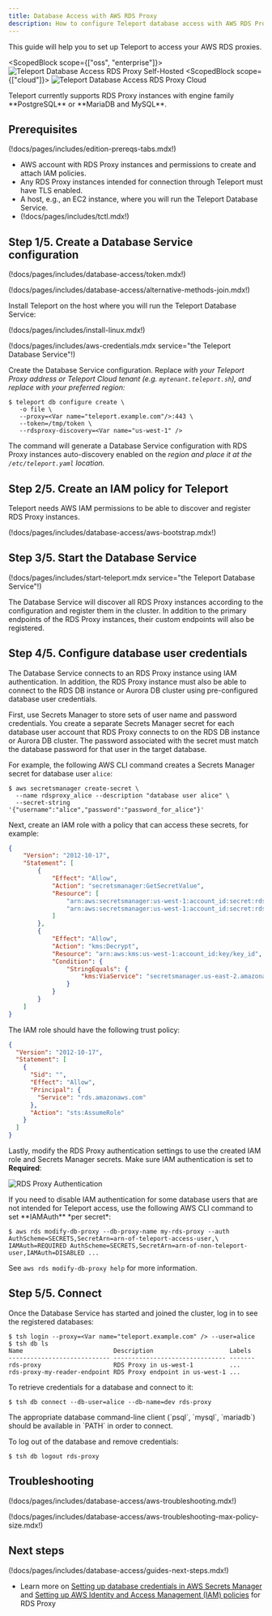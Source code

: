 ```yaml
---
title: Database Access with AWS RDS Proxy
description: How to configure Teleport database access with AWS RDS Proxy.
---
```


This guide will help you to set up Teleport to access your AWS RDS proxies.

<ScopedBlock scope={["oss", "enterprise"]}>
![Teleport Database Access RDS Proxy Self-Hosted](../../../img/database-access/guides/rds-proxy_selfhosted.png)
</ScopedBlock>
<ScopedBlock scope={["cloud"]}>
![Teleport Database Access RDS Proxy Cloud](../../../img/database-access/guides/rds-proxy_cloud.png)
</ScopedBlock>

<Admonition type="note" title="Supported Engine Family">
Teleport currently supports RDS Proxy instances with engine family
**PostgreSQL** or **MariaDB and MySQL**.
</Admonition>

## Prerequisites

(!docs/pages/includes/edition-prereqs-tabs.mdx!)

- AWS account with RDS Proxy instances and permissions to create and attach IAM policies.
- Any RDS Proxy instances intended for connection through Teleport must have TLS enabled.
- A host, e.g., an EC2 instance, where you will run the Teleport Database
  Service.
- (!docs/pages/includes/tctl.mdx!)

## Step 1/5. Create a Database Service configuration

(!docs/pages/includes/database-access/token.mdx!)

(!docs/pages/includes/database-access/alternative-methods-join.mdx!)

Install Teleport on the host where you will run the Teleport Database Service:

(!docs/pages/includes/install-linux.mdx!)

(!docs/pages/includes/aws-credentials.mdx service="the Teleport Database Service"!)

Create the Database Service configuration. Replace <Var name="teleport.example.com" /> with
your Teleport Proxy address or Teleport Cloud tenant (e.g. `mytenant.teleport.sh`),
and replace <Var name="us-west-1" /> with your preferred region:

```code
$ teleport db configure create \
   -o file \
   --proxy=<Var name="teleport.example.com"/>:443 \
   --token=/tmp/token \
   --rdsproxy-discovery=<Var name="us-west-1" />
```

The command will generate a Database Service configuration with RDS Proxy
instances auto-discovery enabled on the <Var name="us-west-1" /> region and
place it at the `/etc/teleport.yaml` location.

## Step 2/5. Create an IAM policy for Teleport

Teleport needs AWS IAM permissions to be able to discover and register RDS
Proxy instances.

(!docs/pages/includes/database-access/aws-bootstrap.mdx!)

## Step 3/5. Start the Database Service

(!docs/pages/includes/start-teleport.mdx service="the Teleport Database Service"!)

The Database Service will discover all RDS Proxy instances according to the
configuration and register them in the cluster. In addition to the primary
endpoints of the RDS Proxy instances, their custom endpoints will also be
registered.

## Step 4/5. Configure database user credentials

The Database Service connects to an RDS Proxy instance using IAM
authentication. In addition, the RDS Proxy instance must also be able to
connect to the RDS DB instance or Aurora DB cluster using pre-configured
database user credentials.

First, use Secrets Manager to store sets of user name and password credentials.
You create a separate Secrets Manager secret for each database user account
that RDS Proxy connects to on the RDS DB instance or Aurora DB cluster. The
password associated with the secret must match the database password for that
user in the target database.

For example, the following AWS CLI command creates a Secrets Manager secret for
database user `alice`:

```code
$ aws secretsmanager create-secret \
  --name rdsproxy_alice --description "database user alice" \
  --secret-string '{"username":"alice","password":"password_for_alice"}'
```

Next, create an IAM role with a policy that can access these secrets, for
example:

```json
{
    "Version": "2012-10-17",
    "Statement": [
        {
            "Effect": "Allow",
            "Action": "secretsmanager:GetSecretValue",
            "Resource": [
                "arn:aws:secretsmanager:us-west-1:account_id:secret:rdsproxy_alice",
                "arn:aws:secretsmanager:us-west-1:account_id:secret:rdsproxy_anotheruser"
            ]
        },
        {   
            "Effect": "Allow",
            "Action": "kms:Decrypt",
            "Resource": "arn:aws:kms:us-west-1:account_id:key/key_id",
            "Condition": {
                "StringEquals": {
                    "kms:ViaService": "secretsmanager.us-east-2.amazonaws.com"
                }
            }
        }
    ]
}
```

The IAM role should have the following trust policy:

```json
{
  "Version": "2012-10-17",
  "Statement": [
    {
      "Sid": "",
      "Effect": "Allow",
      "Principal": {
        "Service": "rds.amazonaws.com"
      },
      "Action": "sts:AssumeRole"
    }
  ]
}
```

Lastly, modify the RDS Proxy authentication settings to use the created IAM
role and Secrets Manager secrets. Make sure IAM authentication is set to
**Required**:

![RDS Proxy Authentication](../../../img/database-access/guides/rds-proxy_auth.png)

<Admonition type="tip" title="IAM authentication per database user">
If you need to disable IAM authentication for some database users that are not
intended for Teleport access, use the following AWS CLI command to set
**IAMAuth** *per secret*:

```code
$ aws rds modify-db-proxy --db-proxy-name my-rds-proxy --auth AuthScheme=SECRETS,SecretArn=arn-of-teleport-access-user,\
IAMAuth=REQUIRED AuthScheme=SECRETS,SecretArn=arn-of-non-teleport-user,IAMAuth=DISABLED ...
```

See `aws rds modify-db-proxy help` for more information.
</Admonition>

## Step 5/5. Connect

Once the Database Service has started and joined the cluster, log in to see the
registered databases:

```code
$ tsh login --proxy=<Var name="teleport.example.com" /> --user=alice
$ tsh db ls
Name                         Description                     Labels
---------------------------- ------------------------------- -------
rds-proxy                    RDS Proxy in us-west-1          ...
rds-proxy-my-reader-endpoint RDS Proxy endpoint in us-west-1 ...
```

To retrieve credentials for a database and connect to it:

```code
$ tsh db connect --db-user=alice --db-name=dev rds-proxy
```

<Admonition type="note" title="Note">
The appropriate database command-line client (`psql`, `mysql`, `mariadb`) should be
available in `PATH` in order to connect.
</Admonition>

To log out of the database and remove credentials:

```code
$ tsh db logout rds-proxy
```

## Troubleshooting

(!docs/pages/includes/database-access/aws-troubleshooting.mdx!)

(!docs/pages/includes/database-access/aws-troubleshooting-max-policy-size.mdx!)

## Next steps

(!docs/pages/includes/database-access/guides-next-steps.mdx!)
- Learn more on [Setting up database credentials in AWS Secrets
  Manager](https://docs.aws.amazon.com/AmazonRDS/latest/UserGuide/rds-proxy-setup.html)
  and [Setting up AWS Identity and Access Management (IAM)
  policies](https://docs.aws.amazon.com/AmazonRDS/latest/UserGuide/rds-proxy-setup.html)
  for RDS Proxy
